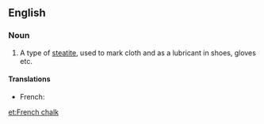 ==English==

===Noun===
{{en-noun|-|sg=[[French]] [[chalk]]}}

# A type of [[steatite]], used to mark cloth and as a lubricant in shoes, gloves etc.

====Translations====
{{trans-top|type of steatite}}
* French: {{t|fr|craie de tailleur|f}}
{{trans-mid}}
{{trans-bottom}}

[[et:French chalk]]